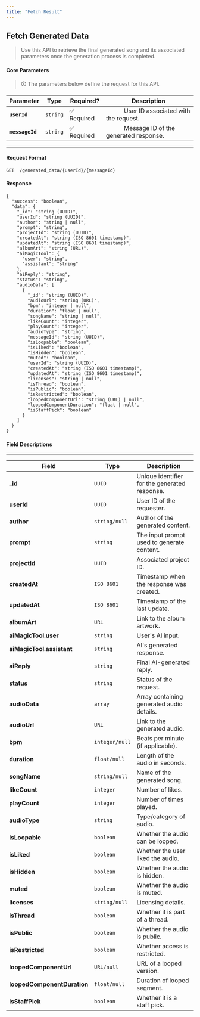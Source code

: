 ```yaml
---
title: "Fetch Result"
---
```


## Fetch Generated Data

> Use this API to retrieve the final generated song and its associated parameters once the generation process is completed.

#### **Core Parameters**

> 🛈 The parameters below define the request for this API.

| Parameter       | Type     | Required?   | Description                                               |
| --------------- | -------- | ----------- | --------------------------------------------------------- |
| **`userId`**    | `string` | ✅ Required | &#x2003;&emsp;&emsp;User ID associated with the request.  |
| **`messageId`** | `string` | ✅ Required | &#x2003;&emsp;&emsp;Message ID of the generated response. |

---

#### **Request Format**

```http
GET  /generated_data/{userId}/{messageId}
```

#### Response

```
{
  "success": "boolean",
  "data": {
    "_id": "string (UUID)",
    "userId": "string (UUID)",
    "author": "string | null",
    "prompt": "string",
    "projectId": "string (UUID)",
    "createdAt": "string (ISO 8601 timestamp)",
    "updatedAt": "string (ISO 8601 timestamp)",
    "albumArt": "string (URL)",
    "aiMagicTool": {
      "user": "string",
      "assistant": "string"
    },
    "aiReply": "string",
    "status": "string",
    "audioData": [
      {
        "_id": "string (UUID)",
        "audioUrl": "string (URL)",
        "bpm": "integer | null",
        "duration": "float | null",
        "songName": "string | null",
        "likeCount": "integer",
        "playCount": "integer",
        "audioType": "string",
        "messageId": "string (UUID)",
        "isLoopable": "boolean",
        "isLiked": "boolean",
        "isHidden": "boolean",
        "muted": "boolean",
        "userId": "string (UUID)",
        "createdAt": "string (ISO 8601 timestamp)",
        "updatedAt": "string (ISO 8601 timestamp)",
        "licenses": "string | null",
        "isThread": "boolean",
        "isPublic": "boolean",
        "isRestricted": "boolean",
        "loopedComponentUrl": "string (URL) | null",
        "loopedComponentDuration": "float | null",
        "isStaffPick": "boolean"
      }
    ]
  }
}
```

#### **Field Descriptions**
---

| Field                       | Type           | Description                                   |
| --------------------------- | -------------- | --------------------------------------------- |
| **\_id**                    | `UUID`         | Unique identifier for the generated response. |
| **userId**                  | `UUID`         | User ID of the requester.                     |
| **author**                  | `string/null`  | Author of the generated content.              |
| **prompt**                  | `string`       | The input prompt used to generate content.    |
| **projectId**               | `UUID`         | Associated project ID.                        |
| **createdAt**               | `ISO 8601`     | Timestamp when the response was created.      |
| **updatedAt**               | `ISO 8601`     | Timestamp of the last update.                 |
| **albumArt**                | `URL`          | Link to the album artwork.                    |
| **aiMagicTool.user**        | `string`       | User's AI input.                              |
| **aiMagicTool.assistant**   | `string`       | AI's generated response.                      |
| **aiReply**                 | `string`       | Final AI-generated reply.                     |
| **status**                  | `string`       | Status of the request.                        |
| **audioData**               | `array`        | Array containing generated audio details.     |
| **audioUrl**                | `URL`          | Link to the generated audio.                  |
| **bpm**                     | `integer/null` | Beats per minute (if applicable).             |
| **duration**                | `float/null`   | Length of the audio in seconds.               |
| **songName**                | `string/null`  | Name of the generated song.                   |
| **likeCount**               | `integer`      | Number of likes.                              |
| **playCount**               | `integer`      | Number of times played.                       |
| **audioType**               | `string`       | Type/category of audio.                       |
| **isLoopable**              | `boolean`      | Whether the audio can be looped.              |
| **isLiked**                 | `boolean`      | Whether the user liked the audio.             |
| **isHidden**                | `boolean`      | Whether the audio is hidden.                  |
| **muted**                   | `boolean`      | Whether the audio is muted.                   |
| **licenses**                | `string/null`  | Licensing details.                            |
| **isThread**                | `boolean`      | Whether it is part of a thread.               |
| **isPublic**                | `boolean`      | Whether the audio is public.                  |
| **isRestricted**            | `boolean`      | Whether access is restricted.                 |
| **loopedComponentUrl**      | `URL/null`     | URL of a looped version.                      |
| **loopedComponentDuration** | `float/null`   | Duration of looped segment.                   |
| **isStaffPick**             | `boolean`      | Whether it is a staff pick.                   |
